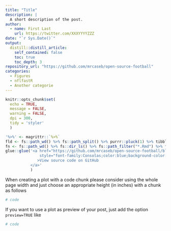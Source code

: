 ```yaml
---
title: "Title"
description: |
  A short description of the post.
author:
  - name: First Last
    url: https://twitter.com/XXXYYYYZZZ
date: "`r Sys.Date()`"
output:
  distill::distill_article:
    self_contained: false
    toc: true
    toc_depth: 3
repository_url: "https://github.com/mrcaseb/open-source-football"
categories:
  - Figures
  - nflfastR
  - Another categorie
---
```


<!-- ####################################################################### -->
<!-- Please keep the following chunks as is in your document. 
They will set some global chunk options and create a hyperlink to the source file. -->

```r
knitr::opts_chunk$set(
  echo = TRUE, 
  message = FALSE, 
  warning = FALSE, 
  dpi = 300, 
  tidy = 'styler'
  )
```

```r
'%>%' <- magrittr::`%>%`
fld <- fs::path_wd() %>% fs::path_split() %>% purrr::pluck(1) %>% tibble::as_tibble() %>% dplyr::slice_tail(n = 1)
fn <- fs::path_wd() %>% fs::dir_ls() %>% fs::path_filter("*.Rmd") %>% fs::path_rel()
glue::glue('<a href="https://github.com/mrcaseb/open-source-football/blob/master/_posts/{fld}/{fn}"
               style="font-family:Consolas;color:blue;background-color:#f8f8f8;align:right;font-size:75%;"
              >View source code on GitHub
           </a>'
           )
```

<!-- ####################################################################### -->


When creating a plot with a code chunk please consider using the whole page width 
and just choose an appropriate height (in inches) with a chunk as follows

```r

# code

```

If you want to use a plot as preview of your post, just add the option `preview=TRUE`
like

```r

# code

```
